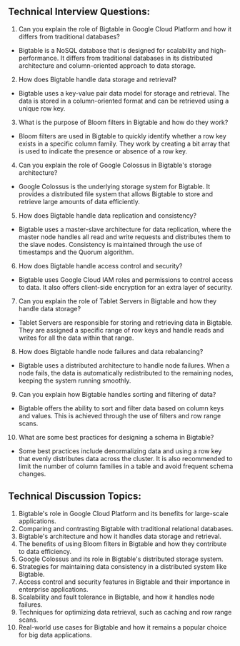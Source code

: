 

## Technical Interview Questions:

1. Can you explain the role of Bigtable in Google Cloud Platform and how it differs from traditional databases?
- Bigtable is a NoSQL database that is designed for scalability and high-performance. It differs from traditional databases in its distributed architecture and column-oriented approach to data storage.

2. How does Bigtable handle data storage and retrieval?
- Bigtable uses a key-value pair data model for storage and retrieval. The data is stored in a column-oriented format and can be retrieved using a unique row key.

3. What is the purpose of Bloom filters in Bigtable and how do they work?
- Bloom filters are used in Bigtable to quickly identify whether a row key exists in a specific column family. They work by creating a bit array that is used to indicate the presence or absence of a row key.

4. Can you explain the role of Google Colossus in Bigtable's storage architecture?
- Google Colossus is the underlying storage system for Bigtable. It provides a distributed file system that allows Bigtable to store and retrieve large amounts of data efficiently.

5. How does Bigtable handle data replication and consistency?
- Bigtable uses a master-slave architecture for data replication, where the master node handles all read and write requests and distributes them to the slave nodes. Consistency is maintained through the use of timestamps and the Quorum algorithm.

6. How does Bigtable handle access control and security?
- Bigtable uses Google Cloud IAM roles and permissions to control access to data. It also offers client-side encryption for an extra layer of security.

7. Can you explain the role of Tablet Servers in Bigtable and how they handle data storage?
- Tablet Servers are responsible for storing and retrieving data in Bigtable. They are assigned a specific range of row keys and handle reads and writes for all the data within that range.

8. How does Bigtable handle node failures and data rebalancing?
- Bigtable uses a distributed architecture to handle node failures. When a node fails, the data is automatically redistributed to the remaining nodes, keeping the system running smoothly.

9. Can you explain how Bigtable handles sorting and filtering of data?
- Bigtable offers the ability to sort and filter data based on column keys and values. This is achieved through the use of filters and row range scans.

10. What are some best practices for designing a schema in Bigtable?
- Some best practices include denormalizing data and using a row key that evenly distributes data across the cluster. It is also recommended to limit the number of column families in a table and avoid frequent schema changes.

## Technical Discussion Topics:

1. Bigtable's role in Google Cloud Platform and its benefits for large-scale applications.
2. Comparing and contrasting Bigtable with traditional relational databases.
3. Bigtable's architecture and how it handles data storage and retrieval.
4. The benefits of using Bloom filters in Bigtable and how they contribute to data efficiency.
5. Google Colossus and its role in Bigtable's distributed storage system.
6. Strategies for maintaining data consistency in a distributed system like Bigtable.
7. Access control and security features in Bigtable and their importance in enterprise applications.
8. Scalability and fault tolerance in Bigtable, and how it handles node failures.
9. Techniques for optimizing data retrieval, such as caching and row range scans.
10. Real-world use cases for Bigtable and how it remains a popular choice for big data applications.